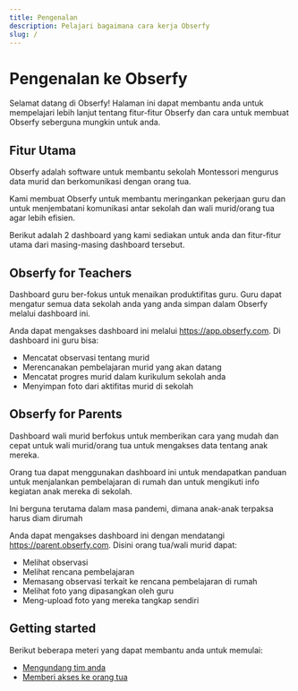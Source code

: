 ```yaml
---
title: Pengenalan
description: Pelajari bagaimana cara kerja Obserfy
slug: /
---
```


# Pengenalan ke Obserfy

Selamat datang di Obserfy! Halaman ini dapat membantu anda untuk mempelajari lebih lanjut tentang fitur-fitur Obserfy
dan cara untuk membuat Obserfy seberguna mungkin untuk anda.

## Fitur Utama

Obserfy adalah software untuk membantu sekolah Montessori mengurus data murid dan berkomunikasi dengan orang tua.

Kami membuat Obserfy untuk membantu meringankan pekerjaan guru dan untuk menjembatani komunikasi antar sekolah dan wali
murid/orang tua agar lebih efisien.

Berikut adalah 2 dashboard yang kami sediakan untuk anda dan fitur-fitur utama dari masing-masing dashboard tersebut.

## Obserfy for Teachers

Dashboard guru ber-fokus untuk menaikan produktifitas guru. Guru dapat mengatur semua data sekolah anda yang anda simpan
dalam Obserfy melalui dashboard ini.

Anda dapat mengakses dashboard ini melalui https://app.obserfy.com. Di dashboard ini guru bisa:

- Mencatat observasi tentang murid
- Merencanakan pembelajaran murid yang akan datang
- Mencatat progres murid dalam kurikulum sekolah anda
- Menyimpan foto dari aktifitas murid di sekolah


## Obserfy for Parents

Dashboard wali murid berfokus untuk memberikan cara yang mudah dan cepat untuk wali murid/orang tua untuk mengakses data
tentang anak mereka.

Orang tua dapat menggunakan dashboard ini untuk mendapatkan panduan untuk menjalankan pembelajaran di rumah dan untuk
mengikuti info kegiatan anak mereka di sekolah.

Ini berguna terutama dalam masa pandemi, dimana anak-anak terpaksa harus diam dirumah

Anda dapat mengakses dashboard ini dengan mendatangi https://parent.obserfy.com. Disini orang tua/wali murid dapat:

- Melihat observasi
- Melihat rencana pembelajaran
- Memasang observasi terkait ke rencana pembelajaran di rumah
- Melihat foto yang dipasangkan oleh guru
- Meng-upload foto yang mereka tangkap sendiri

## Getting started

Berikut beberapa meteri yang dapat membantu anda untuk memulai:

- [Mengundang tim anda](/id/docs/inviting-your-team)
- [Memberi akses ke orang tua](/id/docs/giving-access-to-parents)
